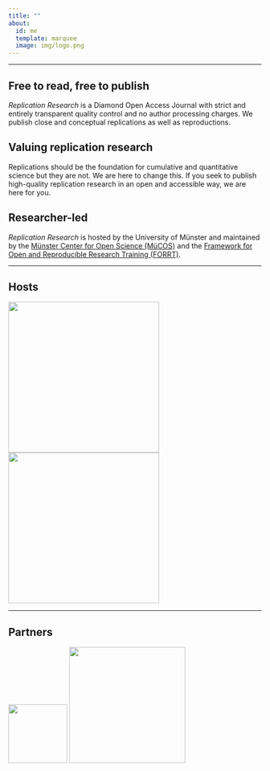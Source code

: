 ```yaml
---
title: ""
about:
  id: me
  template: marquee
  image: img/logo.png
---
```


------------------------------------------------------------------------

## Free to read, free to publish

*Replication Research* is a Diamond Open Access Journal with strict and entirely transparent quality control and no author processing charges. We publish close and conceptual replications as well as reproductions.

## Valuing replication research

Replications should be the foundation for cumulative and quantitative science but they are not. We are here to change this. If you seek to publish high-quality replication research in an open and accessible way, we are here for you.

## Researcher-led

*Replication Research* is hosted by the University of Münster and maintained by the [Münster Center for Open Science (MüCOS)](https://www.uni-muenster.de/MueCOS/en/index.html) and the [Framework for Open and Reproducible Research Training (FORRT)](https://forrt.org).

------------------------------------------------------------------------

## Hosts

![](img/mücos_logo.jpg){width="300"} ![](img/forrt_logo.png){width="300"}

------------------------------------------------------------------------

## Partners

![](img/replicationwiki.png){width="117"} ![](img/i4r.png){width="231"}
